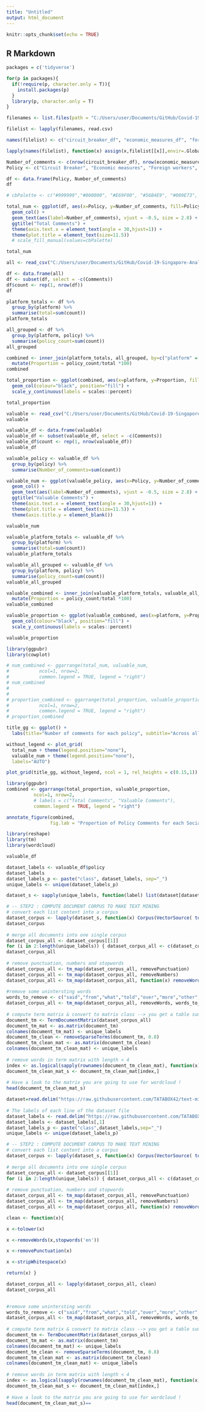 ```yaml
---
title: "Untitled"
output: html_document
---
```


```r
knitr::opts_chunk$set(echo = TRUE)
```

## R Markdown
```r
packages = c('tidyverse')

for(p in packages){
  if(!require(p, character.only = T)){
    install.packages(p)
  }
  library(p, character.only = T)
}
```

```r
filenames <- list.files(path = "C:/Users/user/Documents/GitHub/Covid-19-Singapore-Analysis/Analysis/General EDA/merged_eda_datasets", pattern = "*.csv", full.names = TRUE)

filelist <- lapply(filenames, read.csv)

names(filelist) <- c("circuit_breaker_df", "economic_measures_df", "foreign_workers_df", "masks_df", "phases_df", "safeentry_df", "social_distancing_df", "shn_df","tracetogether_df", "vaccination_df")

lapply(names(filelist), function(x) assign(x,filelist[[x]],envir=.GlobalEnv))

```

```r
Number_of_comments <- c(nrow(circuit_breaker_df), nrow(economic_measures_df), nrow(foreign_workers_df), nrow(masks_df), nrow(phases_df), nrow(social_distancing_df), nrow(shn_df), nrow(tracetogether_df) + nrow(safeentry_df), nrow(vaccination_df))
Policy <- c("Circuit Breaker", "Economic measures", "Foreign workers", "Masks", "Phases", "Social distancing", "SHN", "TraceTogether", "Vaccination")

df <- data.frame(Policy, Number_of_comments)
df
```
```r
# cbPalette <- c("#999999","#000000", "#E69F00", "#56B4E9", "#009E73", "#F0E442", "#0072B2", "#D55E00", "#CC79A7")

total_num <- ggplot(df, aes(x=Policy, y=Number_of_comments, fill=Policy)) +
  geom_col() +
  geom_text(aes(label=Number_of_comments), vjust = -0.5, size = 2.8) +
  ggtitle("Total Comments") +
  theme(axis.text.x = element_text(angle = 30,hjust=1)) +
  theme(plot.title = element_text(size=11.5))
  # scale_fill_manual(values=cbPalette)

total_num
```

```r
all <- read_csv("C:/Users/user/Documents/GitHub/Covid-19-Singapore-Analysis/Analysis/General EDA/raw_combined.csv")

df <- data.frame(all)
df <- subset(df, select = -c(Comments))
df$count <- rep(1, nrow(df))
df

platform_totals <- df %>% 
  group_by(platform) %>%
  summarise(total=sum(count))
platform_totals

all_grouped <- df %>% 
  group_by(platform, policy) %>%
  summarise(policy_count=sum(count))
all_grouped

combined <- inner_join(platform_totals, all_grouped, by=c("platform" = "platform")) %>%
  mutate(Proportion = policy_count/total *100)
combined
```

```r
total_proportion <- ggplot(combined, aes(x=platform, y=Proportion, fill=policy)) + 
  geom_col(colour="black", position="fill") +
  scale_y_continuous(labels = scales::percent)

total_proportion
```
```r
valuable <- read_csv("C:/Users/user/Documents/GitHub/Covid-19-Singapore-Analysis/Analysis/General EDA/valuable_combined.csv")
valuable

valuable_df <- data.frame(valuable)
valuable_df <- subset(valuable_df, select = -c(Comments))
valuable_df$count <- rep(1, nrow(valuable_df))
valuable_df

valuable_policy <- valuable_df %>%
  group_by(policy) %>%
  summarise(Number_of_comments=sum(count))

valuable_num <- ggplot(valuable_policy, aes(x=Policy, y=Number_of_comments, fill=Policy)) +
  geom_col() +
  geom_text(aes(label=Number_of_comments), vjust = -0.5, size = 2.8) +
  ggtitle("Valuable Comments") +
  theme(axis.text.x = element_text(angle = 30,hjust=1)) +
  theme(plot.title = element_text(size=11.5)) +
  theme(axis.title.y = element_blank())

valuable_num
```

```r
valuable_platform_totals <- valuable_df %>% 
  group_by(platform) %>%
  summarise(total=sum(count))
valuable_platform_totals

valuable_all_grouped <- valuable_df %>% 
  group_by(platform, policy) %>%
  summarise(policy_count=sum(count))
valuable_all_grouped

valuable_combined <- inner_join(valuable_platform_totals, valuable_all_grouped, by=c("platform" = "platform")) %>%
  mutate(Proportion = policy_count/total *100)
valuable_combined
```
```r
valuable_proportion <- ggplot(valuable_combined, aes(x=platform, y=Proportion, fill=policy)) + 
  geom_col(colour="black", position="fill") +
  scale_y_continuous(labels = scales::percent)

valuable_proportion
```
```r
library(ggpubr)
library(cowplot)

# num_combined <- ggarrange(total_num, valuable_num, 
#           ncol=1, nrow=2,
#           common.legend = TRUE, legend = "right")
# num_combined
# 
# 
# proportion_combined <- ggarrange(total_proportion, valuable_proportion, 
#           ncol=1, nrow=2,
#           common.legend = TRUE, legend = "right")
# proportion_combined

title_gg <- ggplot() +
  labs(title="Number of comments for each policy", subtitle="Across all social media platforms")

without_legend <- plot_grid(
  total_num + theme(legend.position="none"), 
  valuable_num + theme(legend.position="none"),
  labels="AUTO")

plot_grid(title_gg, without_legend, ncol = 1, rel_heights = c(0.15,1))

```

```r
library(ggpubr)
combined <- ggarrange(total_proportion, valuable_proportion, 
          ncol=1, nrow=2,
          # labels = c("Total Comments", "Valuable Comments"),
          common.legend = TRUE, legend = "right")

annotate_figure(combined,
                fig.lab = "Proportion of Policy Comments for each Social Media Platform", fig.lab.face = "bold")
```

```r
library(reshape)
library(tm)
library(wordcloud)

valuable_df

dataset_labels <- valuable_df$policy
dataset_labels
dataset_labels_p <- paste("class", dataset_labels, sep="_")
unique_labels <- unique(dataset_labels_p)

dataset_s <- sapply(unique_labels, function(label) list(dataset[dataset_labels_p %in% valuable_df$policy]))

# -- STEP2 : COMPUTE DOCUMENT CORPUS TO MAKE TEXT MINING
# convert each list content into a corpus
dataset_corpus <- lapply(dataset_s, function(x) Corpus(VectorSource( toString(x) ))) 
dataset_corpus
 
# merge all documents into one single corpus
dataset_corpus_all <- dataset_corpus[[1]]
for (i in 2:length(unique_labels)) { dataset_corpus_all <- c(dataset_corpus_all,dataset_corpus[[i]]) }
dataset_corpus_all
 
# remove punctuation, numbers and stopwords
dataset_corpus_all <- tm_map(dataset_corpus_all, removePunctuation)
dataset_corpus_all <- tm_map(dataset_corpus_all, removeNumbers)
dataset_corpus_all <- tm_map(dataset_corpus_all, function(x) removeWords(x,stopwords("english")))
 
#remove some unintersting words
words_to_remove <- c("said","from","what","told","over","more","other","have","last","with","this","that","such","when","been","says","will","also","where","why","would","today")
dataset_corpus_all <- tm_map(dataset_corpus_all, removeWords, words_to_remove)
 
# compute term matrix & convert to matrix class --> you get a table summarizing the occurence of each word in each class.
document_tm <- TermDocumentMatrix(dataset_corpus_all)
document_tm_mat <- as.matrix(document_tm)
colnames(document_tm_mat) <- unique_labels
document_tm_clean <- removeSparseTerms(document_tm, 0.8)
document_tm_clean_mat <- as.matrix(document_tm_clean)
colnames(document_tm_clean_mat) <- unique_labels
 
# remove words in term matrix with length < 4
index <- as.logical(sapply(rownames(document_tm_clean_mat), function(x) (nchar(x)>3) ))
document_tm_clean_mat_s <- document_tm_clean_mat[index,]
 
# Have a look to the matrix you are going to use for wordcloud !
head(document_tm_clean_mat_s)
```

```r
dataset=read.delim("https://raw.githubusercontent.com/TATABOX42/text-mining-in-r/master/dataset.txt", header=FALSE)
 
# The labels of each line of the dataset file
dataset_labels <- read.delim("https://raw.githubusercontent.com/TATABOX42/text-mining-in-r/master/labels.txt",header=FALSE)
dataset_labels <- dataset_labels[,1]
dataset_labels_p <- paste("class",dataset_labels,sep="_")
unique_labels <- unique(dataset_labels_p)

# -- STEP2 : COMPUTE DOCUMENT CORPUS TO MAKE TEXT MINING
# convert each list content into a corpus
dataset_corpus <- lapply(dataset_s, function(x) Corpus(VectorSource( toString(x) ))) 
 
# merge all documents into one single corpus
dataset_corpus_all <- dataset_corpus[[1]]
for (i in 2:length(unique_labels)) { dataset_corpus_all <- c(dataset_corpus_all,dataset_corpus[[i]]) }
 
# remove punctuation, numbers and stopwords
dataset_corpus_all <- tm_map(dataset_corpus_all, removePunctuation)
dataset_corpus_all <- tm_map(dataset_corpus_all, removeNumbers)
dataset_corpus_all <- tm_map(dataset_corpus_all, function(x) removeWords(x,stopwords("english")))

clean <- function(x){

x <-tolower(x)

x <-removeWords(x,stopwords('en'))

x <-removePunctuation(x)

x <-stripWhitespace(x)

return(x) }

dataset_corpus_all <- lapply(dataset_corpus_all, clean)
dataset_corpus_all

 
#remove some unintersting words
words_to_remove <- c("said","from","what","told","over","more","other","have","last","with","this","that","such","when","been","says","will","also","where","why","would","today")
dataset_corpus_all <- tm_map(dataset_corpus_all, removeWords, words_to_remove)
 
# compute term matrix & convert to matrix class --> you get a table summarizing the occurence of each word in each class.
document_tm <- TermDocumentMatrix(dataset_corpus_all)
document_tm_mat <- as.matrix(document_tm)
colnames(document_tm_mat) <- unique_labels
document_tm_clean <- removeSparseTerms(document_tm, 0.8)
document_tm_clean_mat <- as.matrix(document_tm_clean)
colnames(document_tm_clean_mat) <- unique_labels
 
# remove words in term matrix with length < 4
index <- as.logical(sapply(rownames(document_tm_clean_mat), function(x) (nchar(x)>3) ))
document_tm_clean_mat_s <- document_tm_clean_mat[index,]
 
# Have a look to the matrix you are going to use for wordcloud !
head(document_tm_clean_mat_s)==                                         
```

